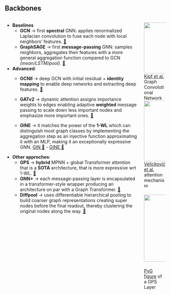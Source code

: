 ## Backbones

::: columns
::: {.column .left-col}

- **Baselines**
  - **GCN** → first **spectral** GNN: applies renormalized Laplacian convolution to fuse each node with local neighbors’ features. [🔗](https://arxiv.org/pdf/1609.02907.pdf) 
  - **GraphSAGE** → first **message-passing** GNN: samples neighbors, aggregates their features with a more general aggregation function compared to GCN *(mean/LSTM/pool)*. [🔗](https://arxiv.org/pdf/1706.02216.pdf)


- **Advanced**: 
    - **GCNII** → deep GCN with initial residual + **identity mapping** to enable deep networks and extracting deep features. [🔗](https://arxiv.org/pdf/2007.02133.pdf)

    - **GATv2** → dynamic attention assigns importance weights to edges enabling adaptive **weighted** message passing to scale down less important nodes and emphasize more important ones. [🔗](https://arxiv.org/pdf/2105.14491.pdf)

    - **GINE** → it matches the power of the **1-WL** which can distinguish most graph classes by implementing the aggregation step as an injective function approximating it with an MLP, making it an exceptionally expressive GNN. [GIN 🔗](https://arxiv.org/pdf/1810.00826.pdf) - [GINE 🔗](https://arxiv.org/pdf/1905.12265.pdf)

- **Other approches**: 
  - **GPS** → **hybrid** MPNN + global Transformer attention that is a **SOTA** architecture, that is more expressive wrt 1-WL. [🔗](https://arxiv.org/pdf/2205.12454.pdf) 
  - **GNN+** → each message-passing layer is encapsulated in a transformer-style wrapper producing an architecture on par with a Graph Transformer. [🔗](https://arxiv.org/pdf/2502.09263)
  - **Diffpool** → uses differentiable hierarchical pooling to build coarser graph representations creating super nodes before the final readout, thereby clustering the original nodes along the way. [🔗](https://arxiv.org/pdf/1806.08804)

:::

:::{.column .img-col}

![](resources/backbones/gcn.png){.column style="margin: 0 auto;display: block;height:160px;" fig-alt="GCN backbone"}
<span id="my-caption">
  <a href="https://arxiv.org/pdf/1609.02907" target="_blank">Kipf et al.</a> Graph Convolutional Network
</span>
![](resources/backbones/gatv2.png){.column style="margin: 0 auto;display: block;height:190px;" fig-alt="GATv2 backbone"}
<span id="my-caption">
  <a href="https://arxiv.org/pdf/1710.10903" target="_blank">Velicković et al.</a> attention mechanism
</span>
![](resources/backbones/gps.png){.column style="margin: 20px auto;display: block;height:210px;" fig-alt="GPS backbone"}
<span id="my-caption">
  <a href="https://pytorch-geometric.readthedocs.io/en/latest/tutorial/graph_transformer.html" target="gps-layer-and-graphgps-model">PyG figure</a> of a GPS Layer 
</span>

::: 
:::